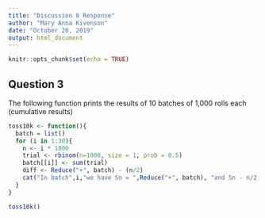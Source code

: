 ```yaml
---
title: "Discussion 8 Response"
author: "Mary Anna Kivenson"
date: "October 20, 2019"
output: html_document
---
```


```r
knitr::opts_chunk$set(echo = TRUE)
```

## Question 3
The following function prints the results of 10 batches of 1,000 rolls each (cumulative results)

```r
toss10k <- function(){
  batch = list()
  for (i in 1:30){
    n <- i * 1000
    trial <- rbinom(n=1000, size = 1, prob = 0.5)
    batch[[i]] <- sum(trial)
    diff <- Reduce("+", batch) - (n/2)
    cat("In batch",i,"we have Sn = ",Reduce("+", batch), "and Sn - n/2 =", diff, "and heads rate of", round(Reduce("+", batch)/n,3), ".\n")
  }
}

toss10k()
```

